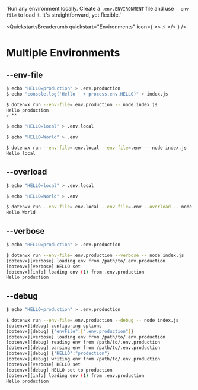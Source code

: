
  'Run any environment locally. Create a `.env.ENVIRONMENT` file and use `--env-file` to load it. It\'s straightforward, yet flexible.'

<QuickstartsBreadcrumb quickstart="Environments" icon={
  <>
    ⚡️
  </>
} />
# Multiple Environments
<GuideHeading lead={description} />

## --env-file

<CodeGroup>

```bash {{ title: '--env-file' }}
$ echo "HELLO=production" > .env.production 
$ echo "console.log('Hello ' + process.env.HELLO)" > index.js

$ dotenvx run --env-file=.env.production -- node index.js
Hello production
> ^^
```

```bash {{ title: 'multiple' }}
$ echo "HELLO=local" > .env.local

$ echo "HELLO=World" > .env

$ dotenvx run --env-file=.env.local --env-file=.env -- node index.js
Hello local
```

</CodeGroup>

## --overload

```bash {{ title: '--overload' }}
$ echo "HELLO=local" > .env.local

$ echo "HELLO=World" > .env

$ dotenvx run --env-file=.env.local --env-file=.env --overload -- node index.js
Hello World
```

## --verbose

```bash {{ title: '--verbose' }}
$ echo "HELLO=production" > .env.production

$ dotenvx run --env-file=.env.production --verbose -- node index.js
[dotenvx][verbose] loading env from /path/to/.env.production
[dotenvx][verbose] HELLO set
[dotenvx][info] loading env (1) from .env.production
Hello production
```

## --debug

```bash {{ title: '--debug' }}
$ echo "HELLO=production" > .env.production

$ dotenvx run --env-file=.env.production --debug -- node index.js
[dotenvx][debug] configuring options
[dotenvx][debug] {"envFile":[".env.production"]}
[dotenvx][verbose] loading env from /path/to/.env.production
[dotenvx][debug] reading env from /path/to/.env.production
[dotenvx][debug] parsing env from /path/to/.env.production
[dotenvx][debug] {"HELLO":"production"}
[dotenvx][debug] writing env from /path/to/.env.production
[dotenvx][verbose] HELLO set
[dotenvx][debug] HELLO set to production
[dotenvx][info] loading env (1) from .env.production
Hello production
```
